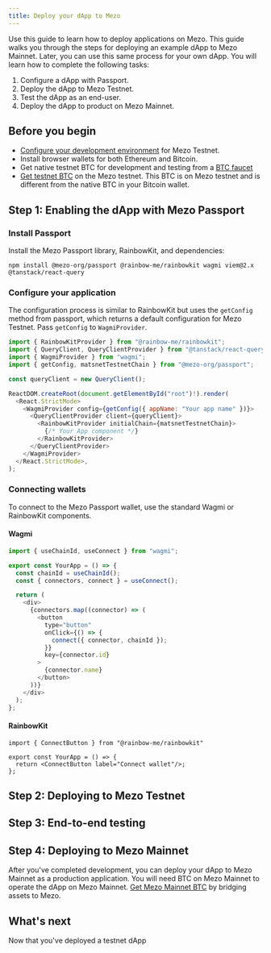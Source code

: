 ```yaml
---
title: Deploy your dApp to Mezo
---
```


Use this guide to learn how to deploy applications on Mezo. This guide walks you through the steps for deploying an example dApp to Mezo Mainnet. Later, you can use this same process for your own dApp. You will learn how to complete the following tasks:

1. Configure a dApp with Passport.
1. Deploy the dApp to Mezo Testnet.
1. Test the dApp as an end-user.
1. Deploy the dApp to product on Mezo Mainnet.

## Before you begin

- [Configure your development environment](/docs/developers/getting-started/configure-environment) for Mezo Testnet.
- Install browser wallets for both Ethereum and Bitcoin.
- Get native testnet BTC for development and testing from a [BTC faucet](https://bitcoinfaucet.uo1.net/)
- [Get testnet BTC]() on the Mezo testnet. This BTC is on Mezo testnet and is different from the native BTC in your Bitcoin wallet.

## Step 1: Enabling the dApp with Mezo Passport

### Install Passport

Install the Mezo Passport library, RainbowKit, and dependencies:

```
npm install @mezo-org/passport @rainbow-me/rainbowkit wagmi viem@2.x @tanstack/react-query
```

### Configure your application

The configuration process is similar to RainbowKit but uses the `getConfig` method from passport, which returns a default configuration for Mezo Testnet. Pass `getConfig` to `WagmiProvider`.

```javascript
import { RainbowKitProvider } from "@rainbow-me/rainbowkit";
import { QueryClient, QueryClientProvider } from "@tanstack/react-query";
import { WagmiProvider } from "wagmi";
import { getConfig, matsnetTestnetChain } from "@mezo-org/passport";

const queryClient = new QueryClient();

ReactDOM.createRoot(document.getElementById("root")!).render(
  <React.StrictMode>
    <WagmiProvider config={getConfig({ appName: "Your app name" })}>
      <QueryClientProvider client={queryClient}>
        <RainbowKitProvider initialChain={matsnetTestnetChain}>
          {/* Your App component */}
        </RainbowKitProvider>
      </QueryClientProvider>
    </WagmiProvider>
  </React.StrictMode>,
);
```

### Connecting wallets

To connect to the Mezo Passport wallet, use the standard Wagmi or RainbowKit components.

#### Wagmi

```javascript
import { useChainId, useConnect } from "wagmi";

export const YourApp = () => {
  const chainId = useChainId();
  const { connectors, connect } = useConnect();

  return (
    <div>
      {connectors.map((connector) => (
        <button
          type="button"
          onClick={() => {
            connect({ connector, chainId });
          }}
          key={connector.id}
        >
          {connector.name}
        </button>
      ))}
    </div>
  );
};
```

#### RainbowKit

```
import { ConnectButton } from "@rainbow-me/rainbowkit"

export const YourApp = () => {
  return <ConnectButton label="Connect wallet"/>;
};
```

## Step 2: Deploying to Mezo Testnet

## Step 3: End-to-end testing

## Step 4: Deploying to Mezo Mainnet

After you've completed development, you can deploy your dApp to Mezo Mainnet as a production application. You will need BTC on Mezo Mainnet to operate the dApp on Mezo Mainnet. [Get Mezo Mainnet BTC](/docs/users/getting-started/bridging) by bridging assets to Mezo. 



## What's next 

Now that you've deployed a testnet dApp